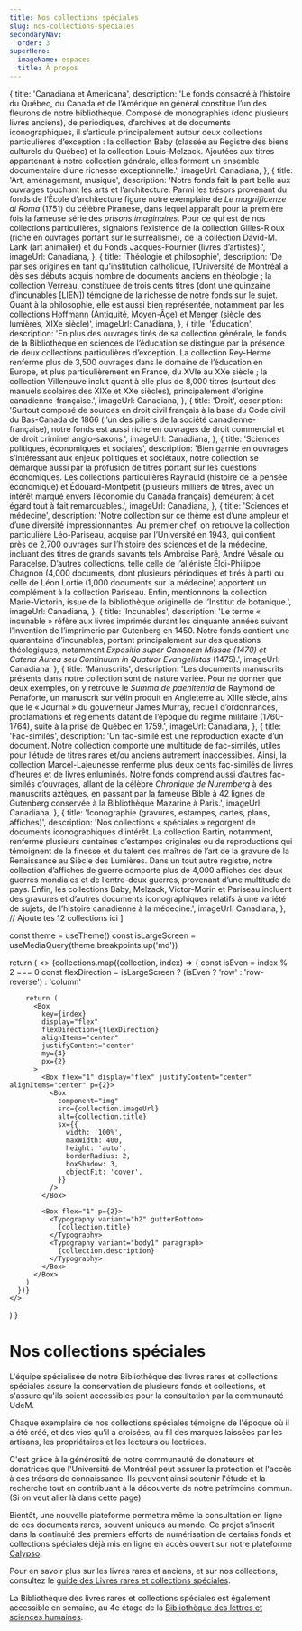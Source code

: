 ```yaml
---
title: Nos collections spéciales
slug: nos-collections-speciales
secondaryNav:
  order: 3
superHero:
  imageName: espaces
  title: À propos
---
```



  {
    title: 'Canadiana et Americana',
    description: 'Le fonds consacré à l’histoire du Québec, du Canada et de l’Amérique en général constitue l’un des fleurons de notre bibliothèque. Composé de monographies (donc plusieurs livres anciens), de périodiques, d’archives et de documents iconographiques, il s’articule principalement autour deux collections particulières d’exception : la collection Baby (classée au Registre des biens culturels du Québec) et la collection Louis-Melzack. Ajoutées aux titres appartenant à notre collection générale, elles forment un ensemble documentaire d’une richesse exceptionnelle.',
    imageUrl: Canadiana,
  },
  {
    title: 'Art, aménagement, musique',
    description: 'Notre fonds fait la part belle aux ouvrages touchant les arts et l’architecture. Parmi les trésors provenant du fonds de l’École d’architecture figure notre exemplaire de *Le magnificenze di Roma* (1751) du célèbre Piranese, dans lequel apparaît pour la première fois la fameuse série des *prisons imaginaires*. Pour ce qui est de nos collections particulières, signalons l’existence de la collection Gilles-Rioux (riche en ouvrages portant sur le surréalisme), de la collection David-M. Lank (art animalier) et du Fonds Jacques-Fournier (livres d’artistes).',
    imageUrl: Canadiana,
  },
  {
    title: 'Théologie et philosophie',
    description: 'De par ses origines en tant qu’institution catholique, l’Université de Montréal a dès ses débuts acquis nombre de documents anciens en théologie ; la collection Verreau, constituée de trois cents titres (dont une quinzaine d’incunables [LIEN]) témoigne de la richesse de notre fonds sur le sujet. Quant à la philosophie, elle est aussi bien représentée, notamment par les collections Hoffmann (Antiquité, Moyen-Âge) et Menger (siècle des lumières, XIXe siècle)',
    imageUrl: Canadiana,
  },
  {
    title: 'Éducation',
    description: 'En plus des ouvrages tirés de sa collection générale, le fonds de la Bibliothèque en sciences de l’éducation se distingue par la présence de deux collections particulières d’exception. La collection Rey-Herme renferme plus de 3,500 ouvrages dans le domaine de l’éducation en Europe, et plus particulièrement en France, du XVIe au XXe siècle ; la collection Villeneuve inclut quant à elle plus de 8,000 titres (surtout des manuels scolaires des XIXe et XXe siècles), principalement d’origine canadienne-française.',
    imageUrl: Canadiana,
  },
  {
    title: 'Droit',
    description: 'Surtout composé de sources en droit civil français à la base du Code civil du Bas-Canada de 1866 (l’un des piliers de la société canadienne-française), notre fonds est aussi riche en ouvrages de droit commercial et de droit criminel anglo-saxons.',
    imageUrl: Canadiana,
  },
  {
    title: 'Sciences politiques, économiques et sociales',
    description: 'Bien garnie en ouvrages s’intéressant aux enjeux politiques et sociétaux, notre collection se démarque aussi par la profusion de titres portant sur les questions économiques. Les collections particulières Raynauld (histoire de la pensée économique) et Édouard-Montpetit (plusieurs milliers de titres, avec un intérêt marqué envers l’économie du Canada français) demeurent à cet égard tout à fait remarquables.',
    imageUrl: Canadiana,
  },
  {
    title: 'Sciences et médecine',
    description: 'Notre collection sur ce thème est d’une ampleur et d’une diversité impressionnantes. Au premier chef, on retrouve la collection particulière Léo-Pariseau, acquise par l’Université en 1943, qui contient près de 2,700 ouvrages sur l’histoire des sciences et de la médecine, incluant des titres de grands savants tels Ambroise Paré, André Vésale ou Paracelse. D’autres collections, telle celle de l’aliéniste Éloi-Philippe Chagnon (4,000 documents, dont plusieurs périodiques et tirés à part) ou celle de Léon Lortie (1,000 documents sur la médecine) apportent un complément à la collection Pariseau. Enfin, mentionnons la collection Marie-Victorin, issue de la bibliothèque originelle de l’Institut de botanique.',
    imageUrl: Canadiana,
  },
  {
    title: 'Incunables',
    description: 'Le terme « incunable » réfère aux livres imprimés durant les cinquante années suivant l’invention de l’imprimerie par Gutenberg en 1450. Notre fonds contient une quarantaine d’incunables, portant principalement sur des questions théologiques, notamment *Expositio super Canonem Missae (1470) et Catena Aurea seu Continuum in Quatuor Evangelistas* (1475).',
    imageUrl: Canadiana,
  },
  {
    title: 'Manuscrits',
    description: 'Les documents manuscrits présents dans notre collection sont de nature variée. Pour ne donner que deux exemples, on y retrouve le *Summa de paenitentia* de Raymond de Penaforte, un manuscrit sur vélin produit en Angleterre au XIIIe siècle, ainsi que le « Journal » du gouverneur James Murray, recueil d’ordonnances, proclamations et règlements datant de l’époque du régime militaire (1760-1764), suite à la prise de Québec en 1759.',
    imageUrl: Canadiana,
  },
  {
    title: 'Fac-similés',
    description: 'Un fac-similé est une reproduction exacte d’un document. Notre collection comporte une multitude de fac-similés, utiles pour l’étude de titres rares et/ou anciens autrement inaccessibles. Ainsi, la collection Marcel-Lajeunesse renferme plus deux cents fac-similés de livres d’heures et de livres enluminés. Notre fonds comprend aussi d’autres fac-similés d’ouvrages, allant de la célèbre *Chronique de Nuremberg* à des manuscrits aztèques, en passant par la fameuse Bible à 42 lignes de Gutenberg conservée à la Bibliothèque Mazarine à Paris.',
    imageUrl: Canadiana,
  },
  {
    title: 'Iconographie (gravures, estampes, cartes, plans, affiches)',
    description: 'Nos collections « spéciales » regorgent de documents iconographiques d’intérêt. La collection Bartin, notamment, renferme plusieurs centaines d’estampes originales ou de reproductions qui témoignent de la finesse et du talent des maîtres de l’art de la gravure de la Renaissance au Siècle des Lumières. Dans un tout autre registre, notre collection d’affiches de guerre comporte plus de 4,000 affiches des deux guerres mondiales et de l’entre-deux guerres, provenant d’une multitude de pays. Enfin, les collections Baby, Melzack, Victor-Morin et Pariseau incluent des gravures et d’autres documents iconographiques relatifs à une variété de sujets, de l’histoire canadienne à la médecine.',
    imageUrl: Canadiana,
  },
  // Ajoute tes 12 collections ici
]

  const theme = useTheme()
  const isLargeScreen = useMediaQuery(theme.breakpoints.up('md'))

  return (
    <>
      {collections.map((collection, index) => {
        const isEven = index % 2 === 0
        const flexDirection = isLargeScreen ? (isEven ? 'row' : 'row-reverse') : 'column'

        return (
          <Box
            key={index}
            display="flex"
            flexDirection={flexDirection}
            alignItems="center"
            justifyContent="center"
            my={4}
            px={2}
          >
            <Box flex="1" display="flex" justifyContent="center" alignItems="center" p={2}>
              <Box
                component="img"
                src={collection.imageUrl}
                alt={collection.title}
                sx={{
                  width: '100%',
                  maxWidth: 400,
                  height: 'auto',
                  borderRadius: 2,
                  boxShadow: 3,
                  objectFit: 'cover',
                }}
              />
            </Box>

            <Box flex="1" p={2}>
              <Typography variant="h2" gutterBottom>
                {collection.title}
              </Typography>
              <Typography variant="body1" paragraph>
                {collection.description}
              </Typography>
            </Box>
          </Box>
        )
      })}
    </>
  )
}

# Nos collections spéciales

L'équipe spécialisée de notre Bibliothèque des livres rares et collections spéciales assure la conservation de plusieurs fonds et collections, et s'assure qu'ils soient accessibles pour la consultation par la communauté UdeM.

Chaque exemplaire de nos collections spéciales témoigne de l'époque où il a été créé, et des vies qu'il a croisées, au fil des marques laissées par les artisans, les propriétaires et les lecteurs ou lectrices.

C'est grâce à la générosité de notre communauté de donateurs et donatrices que l'Université de Montréal peut assurer la protection et l'accès à ces trésors de connaissance. Ils peuvent ainsi soutenir l'étude et la recherche tout en contribuant à la découverte de notre patrimoine commun. (Si on veut aller là dans cette page)

Bientôt, une nouvelle plateforme permettra même la consultation en ligne de ces documents rares, souvent uniques au monde. Ce projet s'inscrit dans la continuité des premiers efforts de numérisation de certains fonds et collections spéciales déjà mis en ligne en accès ouvert sur notre plateforme [Calypso](https://calypso.bib.umontreal.ca/).

Pour en savoir plus sur les livres rares et anciens, et sur nos collections, consultez le [guide des Livres rares et collections spéciales](https://boite-outils.bib.umontreal.ca/trouver-evaluer/livres-rares-collections-speciales).

La Bibliothèque des livres rares et collections spéciales est également accessible en semaine, au 4e étage de la [Bibliothèque des lettres et sciences humaines](https://bib.umontreal.ca/nous-joindre). 


<CollectionsDisplay />
